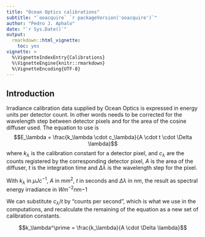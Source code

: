 ```yaml
---
title: "Ocean Optics calibrations"
subtitle: "`ooacquire` `r packageVersion('ooacquire')`"
author: "Pedro J. Aphalo"
date: "`r Sys.Date()`"
output: 
  rmarkdown::html_vignette:
    toc: yes
vignette: >
  %\VignetteIndexEntry{Calibrations}
  %\VignetteEngine{knitr::rmarkdown}
  %\VignetteEncoding{UTF-8}
---
```


## Introduction

Irradiance calibration data supplied by Ocean Optics is expressed in energy 
units per detector count. In other words needs to be corrected for the wavelength
step between detector pixels and for the area of the cosine diffuser used. The
equation to use is
$$E_\lambda = \frac{k_\lambda \cdot c_\lambda}{A \cdot t
\cdot \Delta \lambda}$$
where $k_\lambda$ is the calibration constant for a detector pixel, and $c_\lambda$ are the counts registered by the corresponding detector pixel, $A$ is the area of the diffuser, $t$ is the integration time and $\Delta \lambda$ is the wavelength step for the pixel.

With $k_\lambda$ in $\mu J c^{-1}$, $A$ in $mm^2$, $t$ in seconds and $\Delta \lambda$ in $nm$, the result as spectral energy irradiance in $W m^{-2} nm{-1}$

We can substitute $c_\lambda / t$ by "counts per second", which is what we use in the computations, and recalculate the remaining of the equation as a new set of calibration constants.

$$k_\lambda^\prime = \frac{k_\lambda}{A 
\cdot \Delta \lambda}$$



